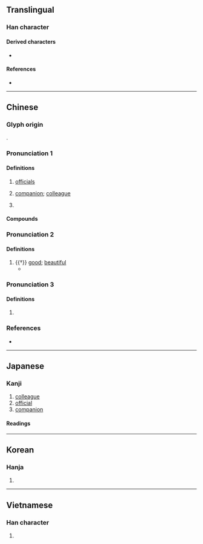 {{also|𠆨}}
{{character info/new}}
==Translingual==

===Han character===
{{Han char|rn=9|rad=人|as=12|sn=14|four=24296|canj=OKCF|ids=⿰亻尞}}

====Derived characters====
* {{l|mul|[[𡒭]]}}

====References====
* {{Han ref|kx=0116.250|dkj=01100|dj=0248.030|hdz=10218.030|uh=50DA|ud=20698|bh=B9B1|bd=47537}}

----

==Chinese==
{{zh-forms|alt=𠆨-second round simplified}}

===Glyph origin===
{{Han etym}}
{{Han compound|人|尞|c1=s|c2=p|t1=person|ls=psc}}.

===Pronunciation 1===
{{zh-pron
|m=liáo
|c=liu4
|mn=liâu
|mc=y
|oc=y
|ma=
|cat=n,pn
}}

====Definitions====
{{zh-hanzi}}

# [[official]]s
#: {{zh-x|官僚|bureaucrat}}
# [[companion]]; [[colleague]]
#: {{zh-x|同僚|colleague; coworker}}
# {{surname|lang=zh}}

====Compounds====
{{zh-der|壙僚|大僚|僚友|僚屬|官僚資本|僚機|幕僚機關|官僚政治|幕僚|官僚主義|官僚|下僚|同僚|僚佐|百僚|朋僚|臣僚|官僚資本主義}}

===Pronunciation 2===
{{zh-pron
|m=liǎo
|c=liu5
|cat=a
}}

====Definitions====
{{zh-hanzi}}

# {{†}} [[good]]; [[beautiful]]
#* {{zh-x|月 出 皎 兮、佼人 僚{liǎo} 兮。|The moon comes forth in her brightness;<br>How lovely is that '''beautiful''' lady!|ref=Shijing}}

===Pronunciation 3===
{{zh-pron
|m=lǎo
|c=lou5
|cat=pn
}}

====Definitions====
{{zh-hanzi}}
{{zh-wp|zh:僚人|en:Rau peoples}}

# {{lb|zh|historical}} {{zh-alt-form|䝤|tr=lǎo|an ancient tribe in southwestern China}}

===References===
* {{R:yue:Hanzi}}

----

==Japanese==

===Kanji===
{{ja-kanji|grade=c|rs=人12}}

# [[colleague]]
# [[official]]
# [[companion]]

====Readings====
{{ja-readings
|goon=りょう<れう
|kanon=りょう<れう
|kun=とも-, つかさ-
}}

----

==Korean==

===Hanja===
{{ko-hanja|hangeul=[[료]]|rv=ryo|mr=ryo}}

# {{defn|lang=ko|sort=人12}}

----

==Vietnamese==

===Han character===
{{vi-hantu|[[liêu]]|rs=人12}}

# {{defn|lang=vi}}